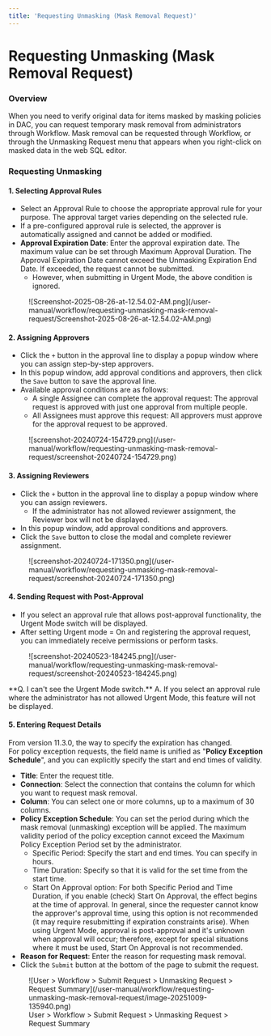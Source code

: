 ```yaml
---
title: 'Requesting Unmasking (Mask Removal Request)'
---
```



# Requesting Unmasking (Mask Removal Request)

### Overview

When you need to verify original data for items masked by masking policies in DAC, you can request temporary mask removal from administrators through Workflow. Mask removal can be requested through Workflow, or through the Unmasking Request menu that appears when you right-click on masked data in the web SQL editor.

### Requesting Unmasking

#### 1. Selecting Approval Rules

* Select an Approval Rule to choose the appropriate approval rule for your purpose. The approval target varies depending on the selected rule.
* If a pre-configured approval rule is selected, the approver is automatically assigned and cannot be added or modified.
* **Approval Expiration Date**: Enter the approval expiration date. The maximum value can be set through Maximum Approval Duration. The Approval Expiration Date cannot exceed the Unmasking Expiration End Date. If exceeded, the request cannot be submitted.
    * However, when submitting in Urgent Mode, the above condition is ignored.

<figure data-layout="center" data-align="center">
![Screenshot-2025-08-26-at-12.54.02-AM.png](/user-manual/workflow/requesting-unmasking-mask-removal-request/Screenshot-2025-08-26-at-12.54.02-AM.png)
</figure>

#### 2. Assigning Approvers

* Click the `+` button in the approval line to display a popup window where you can assign step-by-step approvers.
* In this popup window, add approval conditions and approvers, then click the `Save` button to save the approval line.
* Available approval conditions are as follows:
    * A single Assignee can complete the approval request: The approval request is approved with just one approval from multiple people.
    * All Assignees must approve this request: All approvers must approve for the approval request to be approved.

<figure data-layout="center" data-align="center">
![screenshot-20240724-154729.png](/user-manual/workflow/requesting-unmasking-mask-removal-request/screenshot-20240724-154729.png)
</figure>

#### 3. Assigning Reviewers

* Click the `+` button in the approval line to display a popup window where you can assign reviewers.
    * If the administrator has not allowed reviewer assignment, the Reviewer box will not be displayed.
* In this popup window, add approval conditions and approvers.
* Click the `Save` button to close the modal and complete reviewer assignment.

<figure data-layout="center" data-align="center">
![screenshot-20240724-171350.png](/user-manual/workflow/requesting-unmasking-mask-removal-request/screenshot-20240724-171350.png)
</figure>

#### 4. Sending Request with Post-Approval

* If you select an approval rule that allows post-approval functionality, the Urgent Mode switch will be displayed.
* After setting Urgent mode = On and registering the approval request, you can immediately receive permissions or perform tasks.

<figure data-layout="center" data-align="center">
![screenshot-20240523-184245.png](/user-manual/workflow/requesting-unmasking-mask-removal-request/screenshot-20240523-184245.png)
</figure>

<Callout type="important">
**Q. I can't see the Urgent Mode switch.**
A. If you select an approval rule where the administrator has not allowed Urgent Mode, this feature will not be displayed.
</Callout>

#### 5. Entering Request Details

<Callout type="info">
From version 11.3.0, the way to specify the expiration has changed.<br/>For policy exception requests, the field name is unified as "<strong>Policy Exception Schedule</strong>", and you can explicitly specify the start and end times of validity.
</Callout>

* **Title**: Enter the request title.
* **Connection**: Select the connection that contains the column for which you want to request mask removal.
* **Column**: You can select one or more columns, up to a maximum of 30 columns.
* **Policy Exception Schedule**: You can set the period during which the mask removal (unmasking) exception will be applied. The maximum validity period of the policy exception cannot exceed the Maximum Policy Exception Period set by the administrator.
    * Specific Period: Specify the start and end times. You can specify in hours.
    * Time Duration: Specify so that it is valid for the set time from the start time.
    * Start On Approval option: For both Specific Period and Time Duration, if you enable (check) Start On Approval, the effect begins at the time of approval. In general, since the requester cannot know the approver's approval time, using this option is not recommended (it may require resubmitting if expiration constraints arise). When using Urgent Mode, approval is post-approval and it's unknown when approval will occur; therefore, except for special situations where it must be used, Start On Approval is not recommended.
* **Reason for Request**: Enter the reason for requesting mask removal.
* Click the `Submit` button at the bottom of the page to submit the request.

<figure data-layout="center" data-align="center">
![User &gt; Workflow &gt; Submit Request &gt; Unmasking Request &gt; Request Summary](/user-manual/workflow/requesting-unmasking-mask-removal-request/image-20251009-135940.png)
<figcaption>
User &gt; Workflow &gt; Submit Request &gt; Unmasking Request &gt; Request Summary
</figcaption>
</figure>


